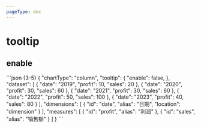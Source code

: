 ```yaml
---
pageType: doc
---
```



# tooltip

## enable

<BaseConfigTooltip />
```json {3-5}
{
  "chartType": "column",
  "tooltip": {
    "enable": false,
  },
  "dataset": [
    { "date": "2019", "profit": 10, "sales": 20 },
    { "date": "2020", "profit": 30, "sales": 60 },
    { "date": "2021", "profit": 30, "sales": 60 },
    { "date": "2022", "profit": 50, "sales": 100 },
    { "date": "2023", "profit": 40, "sales": 80 }
  ],
  "dimensions": [
    {
      "id": "date",
      "alias": "日期",
      "location": "dimension"
    }
  ],
  "measures": [
    { "id": "profit", "alias": "利润" },
    { "id": "sales", "alias": "销售额" }
  ]
}
```
